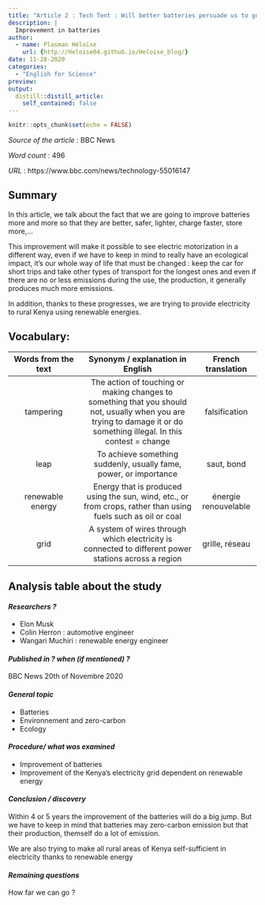 ```yaml
---
title: "Article 2 : Tech Tent : Will better batteries persuade us to go electric?"
description: |
  Improvement in batteries 
author:
  - name: Plasman Héloïse
    url: {http://Heloise04.github.io/Heloise_blog/}
date: 11-28-2020
categories:
  - "English for Science"
preview: 
output:
  distill::distill_article:
    self_contained: false
---
```


```r
knitr::opts_chunk$set(echo = FALSE)
```

_Source of the article_ : BBC News

_Word count_ : 496

_URL_ : https://www.bbc.com/news/technology-55016147


## Summary 
In this article, we talk about the fact that we are going to improve batteries more and more so that they are better, safer, lighter, charge faster, store more,...

This improvement will make it possible to see electric motorization in a different way, even if we have to keep in mind to really have an ecological impact, it's our whole way of life that must be changed : keep the car for short trips and take other types of transport for the longest ones and even if there are no or less emissions during the use, the production, it generally produces much more emissions.

In addition, thanks to these progresses, we are trying to provide electricity to rural Kenya using renewable energies.


## Vocabulary: 

| Words from the text 	| Synonym / explanation in English 	| French translation|
|:-------------------:	|:--------------------------------:	|:----------------:	|
|tampering|The action of touching or making changes to something that you should not, usually when you are trying to damage it or do something illegal. In this contest = change|falsification|
|leap|To achieve something suddenly, usually fame, power, or importance|saut, bond|
|renewable energy|Energy that is produced using the sun, wind, etc., or from crops, rather than using fuels such as oil or coal|énergie renouvelable|
|grid|A system of wires through which electricity is connected to different power stations across a region|grille, réseau|


## Analysis table about the study


#### *Researchers ?*
* Elon Musk
* Colin Herron : automotive engineer
* Wangari Muchiri : renewable energy engineer


#### *Published in ? when (if mentioned) ?*
BBC News
20th of Novembre 2020


#### *General topic*
* Batteries 
* Environnement and zero-carbon
* Ecology


#### *Procedure/ what was examined* 
* Improvement of batteries 
* Improvement of the Kenya's electricity grid dependent on renewable energy


#### *Conclusion / discovery* 
Within 4 or 5 years the improvement of the batteries will do a big jump. But we have to keep in mind that batteries may zero-carbon emission but that their production, themself do a lot of emission.

We are also trying to make all rural areas of Kenya self-sufficient in electricity thanks to renewable energy


#### *Remaining questions*
How far we can go ? 
